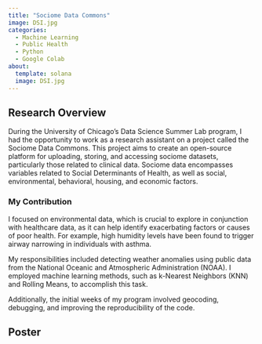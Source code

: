 ```yaml
---
title: "Sociome Data Commons"
image: DSI.jpg
categories:
  - Machine Learning
  - Public Health
  - Python
  - Google Colab
about: 
  template: solana
  image: DSI.jpg
---
```


## Research Overview

During the University of Chicago's Data Science Summer Lab program, I had the opportunity to work as a research assistant on a project called the Sociome Data Commons. This project aims to create an open-source platform for uploading, storing, and accessing sociome datasets, particularly those related to clinical data. Sociome data encompasses variables related to Social Determinants of Health, as well as social, environmental, behavioral, housing, and economic factors.

### My Contribution

I focused on environmental data, which is crucial to explore in conjunction with healthcare data, as it can help identify exacerbating factors or causes of poor health. For example, high humidity levels have been found to trigger airway narrowing in individuals with asthma.

My responsibilities included detecting weather anomalies using public data from the National Oceanic and Atmospheric Administration (NOAA). I employed machine learning methods, such as k-Nearest Neighbors (KNN) and Rolling Means, to accomplish this task.

Additionally, the initial weeks of my program involved geocoding, debugging, and improving the reproducibility of the code.

## Poster
